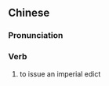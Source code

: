 {{also|降诏}}
==Chinese==
{{zh-forms|s=降诏}}

===Pronunciation===
{{zh-pron
|m=jiàngzhào
|cat=v
}}

===Verb===
{{zh-verb}}

# {{lb|zh|literary}} to issue an imperial edict